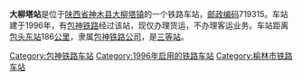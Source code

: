 {{unreferenced|time=2015-07-09T08:59:06+00:00}}
{{noteTA
|1=zh-cn:始发车次; zh-hk:列車班次;
|2=zh-cn:车次; zh-hk:班次;
}}
{{Infobox China railway station 
|车站名称 = 大柳塔站
|车站名称拼音 = 
|车站地址 = [[陕西省|陕西省]][[神木县|神木县]]
|归属 = [[包神铁路公司|包神铁路公司]]
|车站等级 = [[三等站_(中铁)|三等站]]
|线路 = [[包神铁路|包神铁路]]
}}
'''大柳塔站'''是位于[[陕西省|陕西省]][[神木县|神木县]][[大柳塔镇|大柳塔镇]]的一个铁路车站，[[邮政编码|邮政编码]]719315。车站建于1996年，有[[包神铁路|包神铁路]]经过该站，现仅办理货运，不办理客运业务。车站距离[[包头东站|包头东站]]186[[公里|公里]]，隶属[[包神铁路公司|包神铁路公司]]，是[[三等站_(中铁)|三等站]]。

{{start rail box}}
{{s-inop|[[大柳塔北站|大柳塔北站]]}}
{{s-line|[[包神铁路|包神铁路]]}}
{{s-inop|[[孙家岔站|孙家岔站]]}}
{{end box}}
{{包神铁路}}
{{铁路车站小作品}}
{{陕西小作品}}

[[Category:包神铁路车站|Category:包神铁路车站]]
[[Category:1996年启用的铁路车站|Category:1996年启用的铁路车站]]
[[Category:榆林市铁路车站|Category:榆林市铁路车站]]